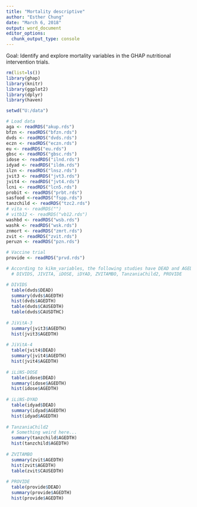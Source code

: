 ```yaml
---
title: "Mortality descriptive"
author: "Esther Chung"
date: "March 6, 2018"
output: word_document
editor_options: 
  chunk_output_type: console
---
```


Goal: Identify and explore mortality variables in the GHAP nutritional intervention trials. 

```r
rm(list=ls())
library(ghap)
library(knitr)
library(ggplot2)
library(dplyr)
library(haven)
```

```r
setwd("U:/data")

# Load data
aga <- readRDS("akup.rds")
bfzn <- readRDS("bfzn.rds")
dvds <- readRDS("dvds.rds") 
eczn <- readRDS("eczn.rds")
eu <- readRDS("eu.rds")
gbsc <- readRDS("gbsc.rds")
idose <- readRDS("ilnd.rds") 
idyad <- readRDS("ildm.rds")
ilzn <- readRDS("lnsz.rds")
jvit3 <- readRDS("jvt3.rds")
jvit4 <- readRDS("jvt4.rds")
lcni <- readRDS("lcn5.rds")
probit <- readRDS("prbt.rds")
sasfood <-readRDS("fspp.rds")
tanzchild <- readRDS("tzc2.rds")
# vita <- readRDS("")
# vitb12 <- readRDS("vb12.rds")
washbd <- readRDS("wsb.rds")
washk <- readRDS("wsk.rds")
znmort <- readRDS("zmrt.rds")
zvit <- readRDS("zvit.rds")
peruzn <- readRDS("pzn.rds")

# Vaccine trial
provide <- readRDS("prvd.rds") 
```

```r
# According to kikm_variables, the following studies have DEAD and AGEDTH as mortality variables 
  # DIVIDS, JIVITA, iDOSE, iDYAD, ZVITAMBO, TanzaniaChild2, PROVIDE

# DIVIDS
  table(dvds$DEAD)
  summary(dvds$AGEDTH)
  hist(dvds$AGEDTH)
  table(dvds$CAUSEDTH)
  table(dvds$CAUSDTHC)
  
# JiVitA-3
  summary(jvit3$AGEDTH)
  hist(jvit3$AGEDTH)
  
# JiVitA-4
  table(jvit4$DEAD)
  summary(jvit4$AGEDTH)
  hist(jvit4$AGEDTH)
  
# iLiNS-DOSE
  table(idose$DEAD)
  summary(idose$AGEDTH)
  hist(idose$AGEDTH)
  
# iLiNS-DYAD
  table(idyad$DEAD)
  summary(idyad$AGEDTH)
  hist(idyad$AGEDTH)
  
# TanzaniaChild2
  # Something weird here...
  summary(tanzchild$AGEDTH)
  hist(tanzchild$AGEDTH)
  
# ZVITAMBO
  summary(zvit$AGEDTH)
  hist(zvit$AGEDTH)
  table(zvit$CAUSEDTH)
  
# PROVIDE
  table(provide$DEAD)
  summary(provide$AGEDTH)
  hist(provide$AGEDTH)
```
